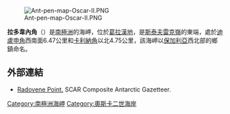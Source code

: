 [[Image:Ant-pen-map-Oscar-II.PNG|thumb]]

'''拉多韋內角'''（{{lang-bg|нос Радовене}}）是[[南極洲|南極洲]]的海岬，位於[[葛拉漢地|葛拉漢地]]，是[[斯泰夫雷克嶺|斯泰夫雷克嶺]]的東端，處於[[迪盧申角|迪盧申角]]西南面6.47公里和[[卡利納角|卡利納角]]以北4.75公里，該海岬以[[保加利亞|保加利亞]]西北部的鄉鎮命名。

==外部連結==
* [https://data.aad.gov.au/aadc/gaz/scar/display_name.cfm?gaz_id=137530 Radovene Point.] {{Wayback|url=https://data.aad.gov.au/aadc/gaz/scar/display_name.cfm?gaz_id=137530 |date=20170922100505 }} SCAR Composite Antarctic Gazetteer.

{{DEFAULTSORT:Radovene Point}}
[[Category:南極洲海岬|Category:南極洲海岬]]
[[Category:奧斯卡二世海岸|Category:奧斯卡二世海岸]]


{{OscarIICoast-geo-stub}}